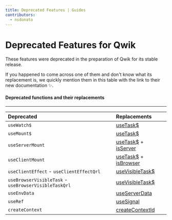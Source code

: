 ```yaml
---
title: Deprecated Features | Guides
contributors:
  - nsdonato
---
```


# Deprecated Features for Qwik

These features were deprecated in the preparation of Qwik for its stable release.

If you happened to come across one of them and don't know what its replacement is, we quickly mention them in this table with the link to their new documentation ✨.

#### Deprecated functions and their replacements
----

| Deprecated   | Replacements     |
| :-------- | :-------
| `useWatch$` | [useTask$](https://qwik.builder.io/docs/components/tasks/#usetask) |
| `useMount$` | [useTask$](https://qwik.builder.io/docs/components/tasks/#usetask) |
| `useServerMount` | [useTask$](https://qwik.builder.io/docs/components/tasks/#usetask) + [isServer](https://qwik.builder.io/docs/guides/qwik-nutshell/#isserver-conditional)
| `useClientMount` | [useTask$](https://qwik.builder.io/docs/components/tasks/#usetask) + [isBrowser](https://qwik.builder.io/docs/guides/qwik-nutshell/#isbrowser-conditional)
| `useClientEffect` - `useClientEffectQrl` | [useVisibleTask$](https://qwik.builder.io/docs/route-loader/#routeloader) |
| `useBrowserVisibleTask` - `useBrowserVisibleTaskQrl` | [useVisibleTask$](https://qwik.builder.io/docs/route-loader/#routeloader) |
| `useEnvData` | [useServerData](https://qwik.builder.io/api/qwik/#useserverdata) |
| `useRef` | [useSignal](https://qwik.builder.io/docs/components/state/#usesignal) |
| `createContext` | [createContextId](https://qwik.builder.io/docs/components/context/#createcontextid) |